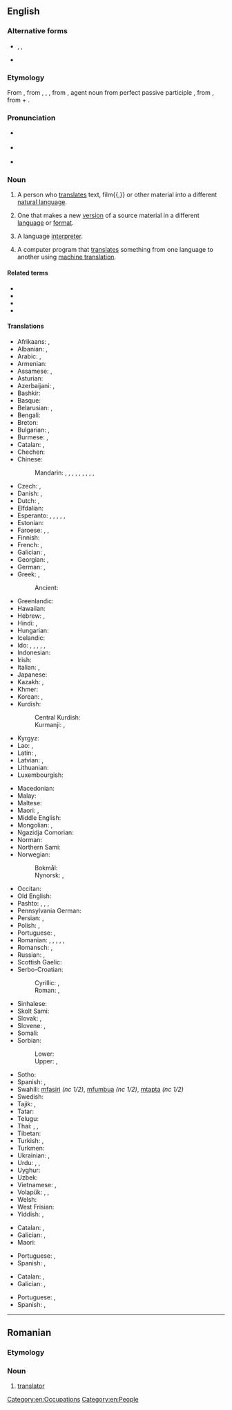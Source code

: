 ==English==

===Alternative forms===
* {{l|en|tr.}}, {{l|en|trans.}}, {{l|en|transl.}} {{qualifier|abbreviations}}
* {{l|en|translatour}} {{qualifier|obsolete}}

===Etymology===
{{PIE root|en|telh₂}}
From {{inh|en|enm|translatour}}, from {{der|en|fro|translator}}, {{m|fro|translatour}}, {{m|fro|translateur}}, from {{der|en|la|trānslātor}}, agent noun from perfect passive participle {{m|la|trānslātus}}, from {{m|la|trānsferō||carry across}}, from {{m|la|trans||across, beyond}} + {{m|la|ferō||bear, carry}}.

===Pronunciation===
* {{a|GA}} {{IPA|en|/ˈtɹænzleɪtɚ/|/ˈtɹænsleɪtɚ/|/ˌtɹænzˈleɪtɚ/|[ˌtʰɹænzˈleɪtʰɚ]|[ˌtʰɹænzˈleɪɾɚ]|/ˌtɹænsˈleɪtɚ/}}
* {{a|UK}} {{IPA|en|/ˈtɹɑːnzleɪtə/}}
* {{audio|en|En-uk-translator.ogg|Audio (UK)}}

===Noun===
{{en-noun}}

# A person who [[translate]]s text, film{{,}} or other material into a different [[natural language]].
# {{lb|en|by extension}} One that makes a new [[version]] of a source material in a different [[language]] or [[format]].
# {{lb|en|proscribed}} A language [[interpreter]].
# A computer program that [[translate]]s something from one language to another using [[machine translation]].
#: {{synonyms|en|machine translator}}

====Related terms====
* {{l|en|transfer}}
* {{l|en|translate}}
* {{l|en|translation}}
* {{l|en|translatory}}

====Translations====
{{trans-top|someone who translates}}
* Afrikaans: {{t|af|vertaler}}, {{t|af|vertaalster}}
* Albanian: {{t+|sq|përkthyes|m}}, {{t+|sq|përkthyese|f}}
* Arabic: {{t|ar|مُتَرْجِم|m}}, {{t|ar|مُتَرْجِمَة|f}}
* Armenian: {{t+|hy|թարգմանիչ}}
* Assamese: {{t|as|ভাঙনি কৰোঁতা}}, {{t|as|অনুবাদক}}
* Asturian: {{t|ast|traductor}}
* Azerbaijani: {{t+|az|tərcüməçi}}, {{t|az|mütərcim}}
* Bashkir: {{t|ba|тәржемәсе|sc=Cyrl}}
* Basque: {{t|eu|itzultzaile}}
* Belarusian: {{t+|be|перакла́дчык|m|sc=Cyrl}}, {{t|be|перакла́дчыца|f|sc=Cyrl}}
* Bengali: {{t+|bn|অনুবাদক|sc=Beng}}
* Breton: {{t|br|troour}}
* Bulgarian: {{t+|bg|превода́ч|m}}, {{t+|bg|преводачка|f}}
* Burmese: {{t+|my|ဘာသာပြန်|sc=Mymr}}, {{t|my|ဘာသာပြန်သူ}}
* Catalan: {{t+|ca|traductor|m}}, {{t+|ca|traductora|f}}
* Chechen: {{t|ce|гочдархо}}
* Chinese:
*: Mandarin: {{t+|cmn|譯者|sc=Hani}}, {{t+|cmn|译者|tr=yìzhě|sc=Hani}}, {{t+|cmn|譯員|sc=Hani}}, {{t+|cmn|译员|tr=yìyuán|sc=Hani}}, {{t+|cmn|翻譯|sc=Hani}}, {{t+|cmn|翻译|tr=fānyì|sc=Hani}}, {{t+|cmn|翻譯員|sc=Hani}}, {{t+|cmn|翻译员|tr=fānyìyuán|sc=Hani}}, {{t+|cmn|翻譯者|sc=Hani}}, {{t+|cmn|翻译者|tr=fānyìzhě|sc=Hani}}
* Czech: {{t+|cs|překladatel|m}}, {{t|cs|překladatelka|f}}
* Danish: {{t|da|oversætter|c}}, {{t+|da|tolk|c}} {{q|interpreter}}
* Dutch: {{t+|nl|vertaler|m}}, {{t+|nl|vertaalster|f}}
* Elfdalian: {{t|ovd|yvyrsetter|m}}
* Esperanto: {{q|♂♀, professional}} {{t|eo|tradukisto}}, {{q|♂}} {{t|eo|virtradukisto}}, {{q|♀}} {{t|eo|tradukistino}}, {{q|♂♀}} {{t|eo|tradukanto}}, {{q|♂}} {{t|eo|virtradukanto}}, {{q|♀}} {{t|eo|tradukantino}}
* Estonian: {{t|et|tõlk}}
* Faroese: {{t|fo|týðari|m}}, {{t|fo|tolkur|m}}, {{t|fo|umsetari|m}}
* Finnish: {{t+|fi|kääntäjä}}
* French: {{t+|fr|traducteur|m}}, {{t+|fr|traductrice|f}}
* Galician: {{t+|gl|tradutor|m}}, {{t|gl|tradutora|f}}
* Georgian: {{t|ka|მთარგმნელი}}, {{t|ka|თარჯიმანი}}
* German: {{t+|de|Übersetzer|m}}, {{t+|de|Übersetzerin|f}}
* Greek: {{t+|el|μεταφραστής|m}}, {{t+|el|μεταφράστρια|f}}
*: Ancient: {{t|grc|μεταφραστής|m}}
* Greenlandic: {{t|kl|nutserisoq}}
* Hawaiian: {{t|haw|mea unuhi}}
* Hebrew: {{t+|he|מְתַרְגֵּם|m|tr=metargém}}, {{t|he|מְתַרְגֶּמֶת|f|tr=metargémet}}
* Hindi: {{t+|hi|अनुवादक|m}}, {{t|hi|भाषांतरकार|m|sc=Deva}}
* Hungarian: {{t+|hu|fordító}}
* Icelandic: {{t+|is|þýðandi|m}}
* Ido: {{q|♂♀, professional}} {{t+|io|tradukisto}}, {{q|♂}} {{t|io|tradukistulo}}, {{q|♀}} {{t|io|tradukistino}}, {{q|♂♀}} {{t+|io|tradukanto}}, {{q|♂}} {{t|io|tradukantulo}}, {{q|♀}} {{t|io|tradukantino}}
* Indonesian: {{t+|id|penerjemah}}
* Irish: {{t|ga|aistritheoir|m}}
* Italian: {{t+|it|traduttore|m}}, {{t+|it|traduttrice|f}}
* Japanese: {{t|ja|翻訳者|tr=ほんやくしゃ, hon'yakusha}}
* Kazakh: {{t|kk|аударушы|sc=Cyrl}}, {{t|kk|аудармашы|sc=Cyrl}}
* Khmer: {{t|km|អ្នកបកប្រែ|tr=neak bɑɑk prae|sc=Khmr}}
* Korean: {{t|ko|번역자}}, {{t+|ko|번역가}}
* Kurdish:
*: Central Kurdish: {{t|ckb|وەرگێڕ}}
*: Kurmanji: {{t+|ku|wergêr|sc=Latn}}, {{t+|ku|terciman}}
* Kyrgyz: {{t+|ky|котормочу|sc=Cyrl}}
* Lao: {{t|lo|ຜູ້ແປ}}, {{t|lo|ນາຍພາສາ}}
* Latin: {{t|la|interpres|m|f}}, {{t+|la|trānslātor|m}}
* Latvian: {{t|lv|tulkotājs|m}}, {{t|lv|tulkotāja|f}}
* Lithuanian: {{t|lt|vertėjas|m}}
* Luxembourgish: {{t|lb|Iwwersetzer|m}}
{{trans-mid}}
* Macedonian: {{t|mk|преведувач|m}}
* Malay: {{t+|ms|penterjemah}}
* Maltese: {{t|mt|traduttur|m}}
* Maori: {{t|mi|kaiwhiringa reo}}, {{t|mi|kaiwhakamāori}}
* Middle English: {{t|enm|translatour}}
* Mongolian: {{t+|mn|орчуулагч|sc=Cyrl}}, {{t|mn|хөрвүүлэгч|sc=Cyrl}}
* Ngazidja Comorian: {{t|zdj|mtafsiri|c1|c2}}
* Norman: {{t|nrf|traducteux|m}}
* Northern Sami: {{t|se|jorgaleaddji}}
* Norwegian:
*: Bokmål: {{t|nb|oversetter|m}}
*: Nynorsk: {{t|nn|omsetjar|m}}, {{t|nn|omsettar|m}}
* Occitan: {{t+|oc|traductor}}
* Old English: {{t|ang|wealhstod|m}}
* Pashto: {{t+|ps|ترجمان|m|tr=tarǰomãn}}, {{t|ps|مترجم|m|tr=motaraǰém}}, {{t+|ps|ژباړن|m|tr=žbāṛán}}, {{t+|ps|ژباړونکی|m|tr=žbāṛúnkay}}
* Pennsylvania German: {{t|pdc|Iwwersetzer|m}}
* Persian: {{t|fa|ترگمان|tr=targomân}}, {{t+|fa|مترجم|tr=motarjem}}
* Polish: {{t+|pl|tłumacz|m}}, {{t+|pl|tłumaczka|f}}
* Portuguese: {{t+|pt|tradutor|m}}, {{t|pt|tradutora|f}}
* Romanian: {{t+|ro|traducător|m}}, {{t+|ro|traducătoare|f}}, {{t+|ro|interpret|m}}, {{t+|ro|interpretă|f}}, {{t+|ro|translator|m}}, {{t+|ro|translatoare|f}}
* Romansch: {{t|rm|translatur|m}}, {{t|rm|translatura|f}}
* Russian: {{t+|ru|перево́дчик|m}}, {{t+|ru|перево́дчица|f}}
* Scottish Gaelic: {{t|gd|eadar-theangair|m}}
* Serbo-Croatian:
*: Cyrillic: {{t|sh|преводилац|m|sc=Cyrl}}, {{t|sh|преводитељ|m|sc=Cyrl}}
*: Roman: {{t+|sh|prevodilac|m}}, {{t+|sh|prevoditelj|m}}
* Sinhalese: {{t-needed|si}}
* Skolt Sami: {{l|sms|ǩiõlljåårǧlõʹtti}}
* Slovak: {{t|sk|prekladateľ|m}}, {{t|sk|prekladateľka|f}}
* Slovene: {{t+|sl|prevajalec|m}}, {{t|sl|prevajalka|f}}
* Somali: {{t|so|turjume}}
* Sorbian:
*: Lower: {{t|dsb|pśełožowaŕ|m}}
*: Upper: {{t|hsb|přełožowar|m}}, {{t|hsb|přełožer|m}}
* Sotho: {{t|st|mofetoledi}}
* Spanish: {{t+|es|traductor|m}}, {{t+|es|traductora|f}}
* Swahili: [[mfasiri]] ''(nc 1/2)'', [[mfumbua]] ''(nc 1/2)'', [[mtapta]] ''(nc 1/2)''
* Swedish: {{t+|sv|översättare|c}}
* Tajik: {{t|tg|тарҷумон|sc=Cyrl}}, {{t|tg|мутарҷим|sc=Cyrl}}
* Tatar: {{t+|tt|тәрҗемәче|sc=Cyrl}}
* Telugu: {{t+|te|అనువాదకుడు|sc=Telu}}
* Thai: {{t|th|ผู้แปล}}, {{t|th|นักแปล}}, {{t+|th|ล่าม}}
* Tibetan: {{t|bo|སྐད་སྒྱུར}}
* Turkish: {{t+|tr|çevirmen}}, {{t+|tr|tercüman}}
* Turkmen: {{t|tk|terjimeçi}}
* Ukrainian: {{t|uk|переклада́ч|m}}, {{t|uk|переклада́чка|f}}
* Urdu: {{t|ur|مترجم|m|tr=mutarjim}}, {{t|ur|ترجمان|m|tr=tarjumān}}, {{t|ur|انوادک|m|tr=anuvādak}}
* Uyghur: {{t|ug|تەرجىمان}}
* Uzbek: {{t+|uz|tarjimon}}
* Vietnamese: {{t+|vi|thông dịch viên}}, {{t|vi|dịch gỉa }}
* Volapük: {{q|♂♀}} {{t+|vo|tradutan}}, {{q|♂}} {{t|vo|hitradutan}}, {{q|♀}} {{t|vo|jitradutan}}
* Welsh: {{t+|cy|cyfieithydd}}
* West Frisian: {{t|fy|oersetter|m}}
* Yiddish: {{t|yi|איבערזעצער|m}}, {{t|yi|איבערזעצערין|f}}
{{trans-bottom}}

{{trans-top|language interpreter}}
* Catalan: {{t+|ca|traductor|m}}, {{t+|ca|traductora|f}} {{q|proscribed}}
* Galician: {{t+|gl|tradutor|m}}, {{t|gl|tradutora|f}} {{q|proscribed}}
* Maori: {{t|mi|kaiwhakawhiti reo}}
{{trans-mid}}
* Portuguese: {{t+|pt|tradutor|m}}, {{t|pt|tradutora|f}} {{q|proscribed}}
* Spanish: {{t+|es|traductor|m}}, {{t+|es|traductora|f}} {{q|proscribed}}
{{trans-bottom}}

{{trans-top|machine translator}}
* Catalan: {{t+|ca|traductor|m}}, {{t+|ca|traductora|f}}
* Galician: {{t+|gl|tradutor|m}}, {{t|gl|tradutora|f}}
{{trans-mid}}
* Portuguese: {{t+|pt|tradutor|m}}, {{t|pt|tradutora|f}}
* Spanish: {{t+|es|traductor|m}}, {{t+|es|traductora|f}}
{{trans-bottom}}

[[Category:en:Occupations]]
[[Category:en:People]]

----

==Romanian==

===Etymology===
{{rfe|ro}}

===Noun===
{{ro-noun|m|translatori|f=translatoare}}

# {{rfgloss|ro}} [[#English|translator]]